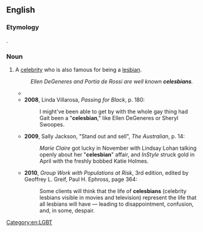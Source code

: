 ==English==

===Etymology===
{{blend|celebrity|lesbian|lang=en}}.

===Noun===
{{en-noun}}

# A [[celebrity]] who is also famous for being a [[lesbian]].
#: ''Ellen DeGeneres and Portia de Rossi are well known '''celesbians'''.''
#* {{quote-magazine
|date=2006-03-13
|title=Best Lesbian Bar
|magazine=[[w:New York (magazine)|New York]]
|volume=39
|issue=8–14
|page=84
|url=http://nymag.com/bestofny/nightlife/2006/lesbianbar/
|passage=The weekend parties, which feature thong-clad girls writhing on stripper poles, are hip enough to pull in a mix of faux-hawks, [[bridge-and-tunnel]] singles, '''celesbians''', and even a spattering of boys.
}}
#* '''2008''', Linda Villarosa, ''Passing for Black'', p. 180:
#*: I might've been able to get by with the whole gay thing had Gait been a "'''celesbian'''," like Ellen DeGeneres or Sheryl Swoopes.
#* '''2009''', Sally Jackson, "Stand out and sell", ''The Australian'', p. 14:
#*: ''Marie Claire'' got lucky in November with Lindsay Lohan talking openly about her "'''celesbian'''" affair, and ''InStyle'' struck gold in April with the freshly bobbed Katie Holmes.
#* '''2010''', ''Group Work with Populations at Risk'', 3rd edition, edited by Geoffrey L. Greif, Paul H. Ephross, page 364:
#*: Some clients will think that the life of '''celesbians''' (celebrity lesbians visible in movies and television) represent the life that all lesbians will have — leading to disappointment, confusion, and, in some, despair.

[[Category:en:LGBT]]